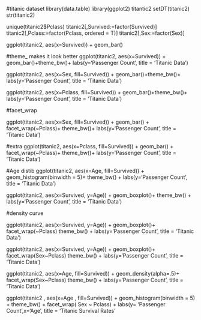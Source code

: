 #titanic dataset
library(data.table)
library(ggplot2)
titantic2 
setDT(titanic2)
str(titanic2)

unique(titanic2$Pclass)
titanic2[,Survived:=factor(Survived)]
titanic2[,Pclass:=factor(Pclass, ordered = T)]
titanic2[,Sex:=factor(Sex)]

ggplot(titanic2, aes(x=Survived)) + geom_bar()

#theme_ makes it look better
ggplot(titanic2, aes(x=Survived)) + geom_bar()+theme_bw()+
  labs(y='Passenger Count', title = 'Titanic Data')


ggplot(titanic2, aes(x=Sex, fill=Survived)) + geom_bar()+theme_bw()+
  labs(y='Passenger Count', title = 'Titanic Data')

ggplot(titanic2, aes(x=Pclass, fill=Survived)) + geom_bar()+theme_bw()+
  labs(y='Passenger Count', title = 'Titanic Data')


#facet_wrap

ggplot(titanic2, aes(x=Sex, fill=Survived)) + geom_bar() + facet_wrap(~Pclass)+
  theme_bw()+ labs(y='Passenger Count', title = 'Titanic Data')

#extra
ggplot(titanic2, aes(x=Pclass, fill=Survived)) + geom_bar() + facet_wrap(~Pclass)+
theme_bw()+ labs(y='Passenger Count', title = 'Titanic Data')


#Age distib
ggplot(titanic2, aes(x=Age, fill=Survived)) + geom_histogram(binwidth = 5)+
theme_bw() + labs(y='Passenger Count', title = 'Titanic Data')


ggplot(titanic2, aes(x=Survived, y=Age)) + geom_boxplot()+
  theme_bw() + labs(y='Passenger Count', title = 'Titanic Data')

#density curve

ggplot(titanic2, aes(x=Survived, y=Age)) + geom_boxplot()+ facet_wrap(~Pclass)
  theme_bw() + labs(y='Passenger Count', title = 'Titanic Data')
  
  ggplot(titanic2, aes(x=Survived, y=Age)) + geom_boxplot()+ facet_wrap(Sex~Pclass)
  theme_bw() + labs(y='Passenger Count', title = 'Titanic Data')
  
ggplot(titanic2, aes(x=Age, fill=Survived)) + geom_density(alpha=.5)+ facet_wrap(Sex~Pclass)
  theme_bw() + labs(y='Passenger Count', title = 'Titanic Data')
  
ggplot(titanic2 , aes(x=Age , fill=Survived)) + geom_histogram(binwidth = 5) + theme_bw() + facet_wrap(
    Sex ~ Pclass) + labs(y= 'Passenger Count',x='Age', title = 'Titanic Survival Rates'

